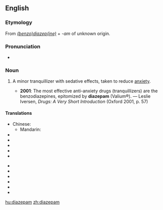 ==English==
{{wikipedia}}

===Etymology===
From ''[[benzodiazepine|(benzo)diazep(ine)]]'' + ''-am'' of unknown origin.

===Pronunciation===
* {{IPA|/daɪˈæzəpæm/}}

===Noun===
{{en-noun}}

# {{pharmacology}} A minor tranquillizer with sedative effects, taken to reduce [[anxiety]].
#* '''2001''': The most effective anti-anxiety drugs (tranquillizers) are the benzodiazepines, epitomized by '''diazepam''' (Valium®). — Leslie Iversen, ''Drugs: A Very Short Introduction'' (Oxford 2001, p. 57)

====Translations====
{{trans-top}}
* Chinese:
** Mandarin: {{t|zh|地西泮|tr=dìxīpàn|sc=Hani}}
* {{trreq|Dutch}}
* {{trreq|Finnish}}
* {{trreq|French}}
* {{trreq|German}}
* {{trreq|Greek}}
{{trans-mid}}
* {{trreq|Hungarian}}
* {{trreq|Japanese}}
* {{trreq|Portuguese}}
* {{trreq|Russian}}
* {{trreq|Spanish}}
* {{trreq|Thai}}
{{trans-bottom}}

[[hu:diazepam]]
[[zh:diazepam]]